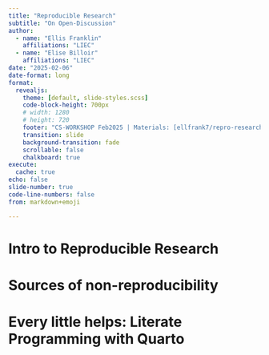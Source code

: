 ```yaml
---
title: "Reproducible Research"
subtitle: "On Open-Discussion"
author:
  - name: "Ellis Franklin"
    affiliations: "LIEC"
  - name: "Elise Billoir"
    affiliations: "LIEC"
date: "2025-02-06"
date-format: long
format:
  revealjs:
    theme: [default, slide-styles.scss]
    code-block-height: 700px
    # width: 1280
    # height: 720
    footer: "CS-WORKSHOP Feb2025 | Materials: [ellfrank7/repro-research-workshop](https://github.com/ellfran-7/repro-research-workshop)"
    transition: slide
    background-transition: fade
    scrollable: false
    chalkboard: true
execute: 
  cache: true
echo: false
slide-number: true
code-line-numbers: false
from: markdown+emoji

---
```


# Intro to Reproducible Research



# Sources of non-reproducibility



# Every little helps: Literate Programming with Quarto


